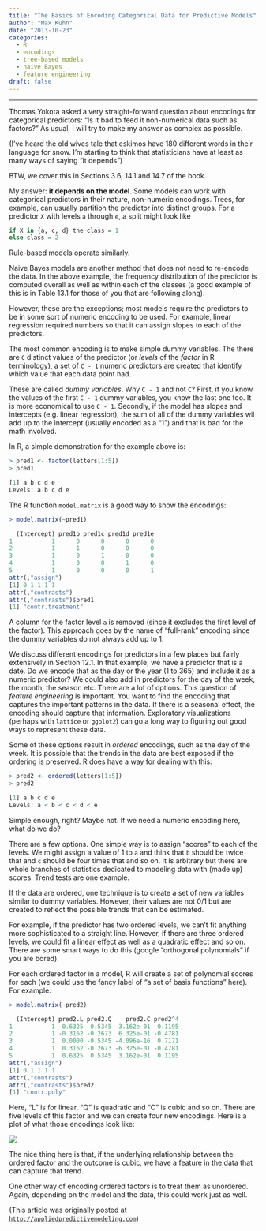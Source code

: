 ```yaml
---
title: "The Basics of Encoding Categorical Data for Predictive Models"
author: "Max Kuhn"
date: "2013-10-23"
categories:
  - R
  - encodings
  - tree-based models
  - naive Bayes
  - feature engineering
draft: false
--- 
```


<hr>

Thomas Yokota asked a very straight-forward question about encodings for categorical predictors: "Is it bad to feed it non-numerical data such as factors?" As usual, I will try to make my answer as complex as possible.

(I've heard the old wives tale that eskimos have 180 different words in their language for snow. I'm starting to think that statisticians have at least as many ways of saying "it depends")

BTW, we cover this in Sections 3.6, 14.1 and 14.7 of the book. 

My answer: __it depends on the model__. Some models can work with categorical predictors in their nature, non-numeric encodings. Trees, for example, can usually partition the predictor into distinct groups. For a predictor `X` with levels `a` through `e`, a split might look like

```r
if X in {a, c, d} the class = 1
else class = 2
```

Rule-based models operate similarly. 

Naive Bayes models are another method that does not need to re-encode the data. In the above example, the frequency distribution of the predictor is computed overall as well as within each of the classes (a good example of this is in Table 13.1 for those of you that are following along). 

However, these are the exceptions; most models require the predictors to be in some sort of numeric encoding to be used. For example, linear regression required numbers so that it can assign slopes to each of the predictors. 

The most common encoding is to make simple dummy variables. The there are `C` distinct values of the predictor (or _levels_ of the _factor_ in R terminology), a set of `C - 1` numeric predictors are created that identify which value that each data point had. 

These are called _dummy variables_. Why `C - 1` and not `C`? First, if you know the values of the first `C - 1` dummy variables, you know the last one too. It is more economical to use `C - 1`. Secondly, if the model has slopes and intercepts (e.g. linear regression), the sum of all of the dummy variables wil add up to the intercept (usually encoded as a "1") and that is bad for the math involved.

In R, a simple demonstration for the example above is:


```r
> pred1 <- factor(letters[1:5])
> pred1

[1] a b c d e
Levels: a b c d e
```


The R function `model.matrix` is a good way to show the encodings:


```r
> model.matrix(~pred1)

  (Intercept) pred1b pred1c pred1d pred1e
1           1      0      0      0      0
2           1      1      0      0      0
3           1      0      1      0      0
4           1      0      0      1      0
5           1      0      0      0      1
attr(,"assign")
[1] 0 1 1 1 1
attr(,"contrasts")
attr(,"contrasts")$pred1
[1] "contr.treatment"
```


A column for the factor level `a` is removed (since it excludes the first level of the factor). This approach goes by the name of  "full-rank" encoding since the dummy variables do not always add up to 1. 

We discuss different encodings for predictors in a few places but fairly extensively in Section 12.1. In that example, we have a predictor that is a date. Do we encode that as the day or the year (1 to 365) and include it as a numeric predictor? We could also add in predictors for the day of the week, the month, the season etc. There are a lot of options. This question of _feature engineering_ is important. You want to find the encoding that captures the important patterns in the data. If there is a seasonal effect, the encoding should capture that information. Exploratory visualizations (perhaps with `lattice` or `ggplot2`) can go a long way to figuring out good ways to represent these data. 

Some of these options result in _ordered_ encodings, such as the day of the week. It is possible that the trends in the data are best exposed if the ordering is preserved. R does have a way for dealing with this:


```r
> pred2 <- ordered(letters[1:5])
> pred2

[1] a b c d e
Levels: a < b < c < d < e
```


Simple enough, right? Maybe not. If we need a numeric encoding here, what do we do? 

There are a few options. One simple way is to assign "scores" to each of the levels. We might assign a value of 1 to `a` and think that `b` should be twice that and `c` should be four times that and so on. It is arbitrary but there are whole branches of statistics dedicated to modeling data with (made up) scores. Trend tests are one example.

If the data are ordered, one technique is to create a set of new variables similar to dummy variables. However, their values are not 0/1 but are created to reflect the possible trends that can be estimated. 

For example, if the predictor has two ordered levels, we can't fit anything more sophisticated to a straight line. However, if there are three ordered levels, we could fit a linear effect as well as a quadratic effect and so on. There are some smart ways to do this (google "orthogonal polynomials" if you are bored).

For each ordered factor in a model, R will create a set of polynomial scores for each (we could use the fancy label of "a set of basis functions" here). For example:


```r
> model.matrix(~pred2)

  (Intercept) pred2.L pred2.Q    pred2.C pred2^4
1           1 -0.6325  0.5345 -3.162e-01  0.1195
2           1 -0.3162 -0.2673  6.325e-01 -0.4781
3           1  0.0000 -0.5345 -4.096e-16  0.7171
4           1  0.3162 -0.2673 -6.325e-01 -0.4781
5           1  0.6325  0.5345  3.162e-01  0.1195
attr(,"assign")
[1] 0 1 1 1 1
attr(,"contrasts")
attr(,"contrasts")$pred2
[1] "contr.poly"
```

Here, "L" is for linear, "Q" is quadratic and "C" is cubic and so on. There are five levels of this factor and we can create four new encodings. Here is a plot of what those encodings look like:

![](patterns.png){fig-align="center"}

The nice thing here is that, if the underlying relationship between the ordered factor and the outcome is cubic, we have a feature in the data that can capture that trend.

One other way of encoding ordered factors is to treat them as unordered. Again, depending on the model and the data, this could work just as well.

(This article was originally posted at [`http://appliedpredictivemodeling.com`](https://appliedpredictivemodeling.com/blog/2013/10/23/the-basics-of-encoding-categorical-data-for-predictive-models))
